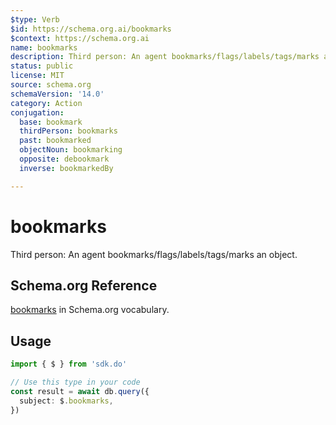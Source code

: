 ```yaml
---
$type: Verb
$id: https://schema.org.ai/bookmarks
$context: https://schema.org.ai
name: bookmarks
description: Third person: An agent bookmarks/flags/labels/tags/marks an object.
status: public
license: MIT
source: schema.org
schemaVersion: '14.0'
category: Action
conjugation:
  base: bookmark
  thirdPerson: bookmarks
  past: bookmarked
  objectNoun: bookmarking
  opposite: debookmark
  inverse: bookmarkedBy

---
```


# bookmarks

Third person: An agent bookmarks/flags/labels/tags/marks an object.

## Schema.org Reference

[bookmarks](https://schema.org/BookmarkAction) in Schema.org vocabulary.

## Usage

```typescript
import { $ } from 'sdk.do'

// Use this type in your code
const result = await db.query({
  subject: $.bookmarks,
})
```

